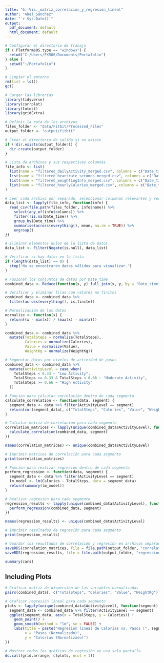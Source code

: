 ```yaml
---
title: "6.-Vis._matriz_correlacion_y_regresión_lineal"
author: "Abel_Sánchez"
date: "`r Sys.Date()`"
output:
  pdf_document: default
  html_document: default
---
```


```r
# Configurar el directorio de trabajo
if (.Platform$OS.type == "windows") {
  setwd("C:/Users/FX506/Documents/Portafolio")
} else {
  setwd("~/Portafolio")
}

# Limpiar el entorno
rm(list = ls())
gc()

# Cargar las librerías
library(tidyverse)
library(corrplot)
library(lmtest)
library(gridExtra)

# Definir la ruta de los archivos
files_folder <- "data/Fitbit/Processed_Files"
output_folder <- "output/fitbit"

# Crear el directorio de salida si no existe
if (!dir.exists(output_folder)) {
  dir.create(output_folder)
}

# Lista de archivos y sus respectivas columnas
file_info <- list(
  list(name = "filtered_dailyActivity_merged.csv", columns = c("Date_time", "TotalSteps")),
  list(name = "filtered_heartrate_seconds_merged.csv", columns = c("Date_time", "Value")),
  list(name = "filtered_weightLogInfo_merged.csv", columns = c("Date_time", "WeightKg")),
  list(name = "filtered_hourlyCalories_merged.csv", columns = c("Date_time", "Calories"))
)

# Leer cada archivo por separado, seleccionar columnas relevantes y resumir para evitar duplicados
data_list <- lapply(file_info, function(info) {
  read_csv(file.path(files_folder, info$name)) %>%
    select(any_of(info$columns)) %>%
    filter(!is.na(Date_time)) %>%
    group_by(Date_time) %>%
    summarise(across(everything(), mean, na.rm = TRUE)) %>%
    ungroup()
})

# Eliminar elementos nulos de la lista de datos
data_list <- Filter(Negate(is.null), data_list)

# Verificar si hay datos en la lista
if (length(data_list) == 0) {
  stop("No se encontraron datos válidos para visualizar.")
}

# Fusionar los conjuntos de datos por Date_time
combined_data <- Reduce(function(x, y) full_join(x, y, by = "Date_time"), data_list)

# Verificar y eliminar filas con valores no finitos
combined_data <- combined_data %>%
  filter(across(everything(), is.finite))

# Normalización de los datos
normalize <- function(x) {
  return((x - min(x)) / (max(x) - min(x)))
}

combined_data <- combined_data %>%
  mutate(TotalSteps = normalize(TotalSteps),
         Calories = normalize(Calories),
         Value = normalize(Value),
         WeightKg = normalize(WeightKg))

# Segmentar datos por niveles de actividad de pasos
combined_data <- combined_data %>%
  mutate(ActivityLevel = case_when(
    TotalSteps < 0.33 ~ "Low Activity",
    TotalSteps >= 0.33 & TotalSteps < 0.66 ~ "Moderate Activity",
    TotalSteps >= 0.66 ~ "High Activity"
  ))

# Función para calcular correlación dentro de cada segmento
calculate_correlation <- function(data, segment) {
  segment_data <- data %>% filter(ActivityLevel == segment)
  return(cor(segment_data[, c("TotalSteps", "Calories", "Value", "WeightKg")], use = "complete.obs"))
}

# Calcular matriz de correlación para cada segmento
correlation_matrices <- lapply(unique(combined_data$ActivityLevel), function(segment) {
  calculate_correlation(combined_data, segment)
})

names(correlation_matrices) <- unique(combined_data$ActivityLevel)

# Imprimir matrices de correlación para cada segmento
print(correlation_matrices)

# Función para realizar regresión dentro de cada segmento
perform_regression <- function(data, segment) {
  segment_data <- data %>% filter(ActivityLevel == segment)
  lm_model <- lm(Calories ~ TotalSteps, data = segment_data)
  return(summary(lm_model))
}

# Realizar regresión para cada segmento
regression_results <- lapply(unique(combined_data$ActivityLevel), function(segment) {
  perform_regression(combined_data, segment)
})

names(regression_results) <- unique(combined_data$ActivityLevel)

# Imprimir resultados de regresión para cada segmento
print(regression_results)

# Guardar los resultados de correlación y regresión en archivos separados
saveRDS(correlation_matrices, file = file.path(output_folder, "correlation_matrices.rds"))
saveRDS(regression_results, file = file.path(output_folder, "regression_results.rds"))

summary(cars)
```

## Including Plots

```r
# Graficar matriz de dispersión de las variables normalizadas
pairs(combined_data[, c("TotalSteps", "Calories", "Value", "WeightKg")])

# Graficar regresión lineal para cada segmento
plots <- lapply(unique(combined_data$ActivityLevel), function(segment) {
  segment_data <- combined_data %>% filter(ActivityLevel == segment)
  ggplot(segment_data, aes(x = TotalSteps, y = Calories)) +
    geom_point() +
    geom_smooth(method = "lm", se = FALSE) +
    labs(title = paste("Regresión lineal de Calorías vs. Pasos (", segment, ")", sep = ""),
         x = "Pasos (Normalizado)",
         y = "Calorías (Normalizado)")
})

# Mostrar todos los gráficos de regresión en una sola pantalla
do.call(grid.arrange, c(plots, ncol = 1))
```


